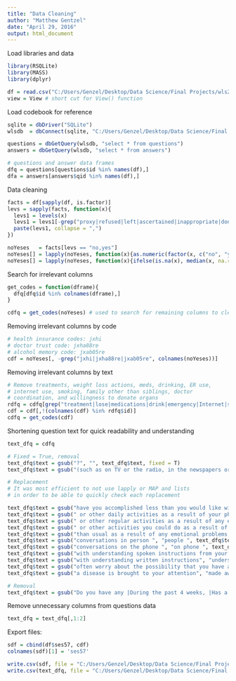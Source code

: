 ---
title: "Data Cleaning"
author: "Matthew Gentzel"
date: "April 29, 2016"
output: html_document
---

Load libraries and data
```{r, echo=FALSE}
library(RSQLite)
library(MASS)
library(dplyr)

df = read.csv("C:/Users/Genzel/Desktop/Data Science/Final Projects/wls2011health.csv")
view = View # short cut for View() function
```

Load codebook for reference
```{r}
sqlite = dbDriver("SQLite")
wlsdb  = dbConnect(sqlite, "C:/Users/Genzel/Desktop/Data Science/Final Projects/wisc-codebook.sqlite")

questions = dbGetQuery(wlsdb, "select * from questions")
answers = dbGetQuery(wlsdb, "select * from answers")

# questions and answer data frames
dfq = questions[questions$id %in% names(df),]
dfa = answers[answers$qid %in% names(df),]
```

Data cleaning 
```{r}
facts = df[sapply(df, is.factor)]
levs = sapply(facts, function(x){
  levs1 = levels(x)
  levs1 = levs1[-grep("proxy|refused|left|ascertained|inappropriate|don't know",levs1)]
  paste(levs1, collapse = ",")
})

noYeses   = facts[levs == "no,yes"]                                                 # Select yes/no answer columns
noYeses[] = lapply(noYeses, function(x){as.numeric(factor(x, c("no", "yes"))) - 1}) # converts yes to 1 and no to 0
noYeses[] = lapply(noYeses, function(x){ifelse(is.na(x), median(x, na.rm = T), x)}) # sets NAs to column medians 
```

Search for irrelevant columns
```{r}
get_codes = function(dframe){
  dfq[dfq$id %in% colnames(dframe),]
}

cdfq = get_codes(noYeses) # used to search for remaining columns to clear out
```

Removing irrelevant columns by code
```{r}
# health insurance codes: jxhi
# doctor trust code: jxha88re
# alcohol memory code: jxab05re
cdf = noYeses[, -grep("jxhi|jxha88re|jxab05re", colnames(noYeses))]

```

Removing irrelevant columns by text 
```{r}
# Remove treatments, weight loss actions, meds, drinking, ER use,
# internet use, smoking, family other than siblings, doctor
# coordination, and willingness to donate organs
rdfq = cdfq[grep("treatment|lose|medications|drink|emergency|Internet|smoke|father|mother|sons|daughters|one doctor|don", cdfq$text),]
cdf = cdf[,!(colnames(cdf) %in% rdfq$id)]
cdfq = get_codes(cdf)
```

Shortening question text for quick readability and understanding
```{r}
text_dfq = cdfq

# Fixed = True, removal
text_dfq$text = gsub("?", "", text_dfq$text, fixed = T)
text_dfq$text = gsub("(such as on TV or the radio, in the newspapers or by someone you know), do you ", "", text_dfq$text, fixed = T)

# Replacement
# It was most efficient to not use lapply or MAP and lists 
# in order to be able to quickly check each replacement

text_dfq$text = gsub("have you accomplished less than you would like with your", "less", text_dfq$text)
text_dfq$text = gsub(" or other daily activities as a result of your physical health", "/activities due to poor health", text_dfq$text)
text_dfq$text = gsub(" or other regular activities as a result of any emotional problems, such as feeling depressed or anxious", "/activities due to anxiety or depression", text_dfq$text)
text_dfq$text = gsub(" or other activities you could do as a result of your physical health", "/activities due to poor health", text_dfq$text)
text_dfq$text = gsub("than usual as a result of any emotional problems, such as feeling depressed or anxious", " due to anxiety or depression", text_dfq$text)
text_dfq$text = gsub("conversations in person ", "people ", text_dfq$text)
text_dfq$text = gsub("conversations on the phone ", "on phone ", text_dfq$text)
text_dfq$text = gsub("with understanding spoken instructions from your doctor, employer or other person", "understanding people", text_dfq$text)
text_dfq$text = gsub("with understanding written instructions", "understanding text", text_dfq$text)
text_dfq$text = gsub("often worry about the possibility that you have a serious illness", "often worry that you may have a serious illness", text_dfq$text)
text_dfq$text = gsub("a disease is brought to your attention", "made aware of disease", text_dfq$text)

# Removal
text_dfq$text = gsub("Do you have any |During the past 4 weeks, |Has a medical professional ever said that you have |Have you experienced increased |Have any of your biological |Do you |Are you |did you do |find that you are |Have you ever been told by a doctor or other health professional that you have |Have you had |yourself|and carrying something as heavy as |, such as a bag of groceries|, such as a bag of pet food|, such as a living room chair|or being on your feet |were you | or other activities|in the daytime when you have to struggle against falling asleep |on medicine bottles or other places|there is ", "", text_dfq$text)
```

Remove unnecessary columns from questions data
```{r}
text_dfq = text_dfq[,1:2]
```

Export files:
```{r}
sdf = cbind(df$ses57, cdf)
colnames(sdf)[1] = 'ses57'

write.csv(sdf, file = "C:/Users/Genzel/Desktop/Data Science/Final Projects/sdf", row.names = F)
write.csv(text_dfq, file = "C:/Users/Genzel/Desktop/Data Science/Final Projects/text_dfq", row.names = F)
```